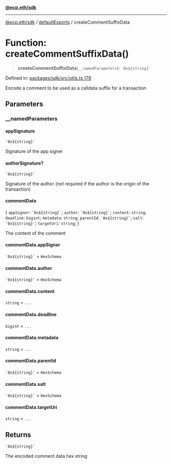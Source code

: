 [**@ecp.eth/sdk**](/sdk-reference/index.mdx)

***

[@ecp.eth/sdk](/sdk-reference/index.mdx) / [defaultExports](/sdk-reference/defaultExports/index.mdx) / createCommentSuffixData

# Function: createCommentSuffixData()

> **createCommentSuffixData**(`__namedParameters`): `` `0x${string}` ``

Defined in: [packages/sdk/src/utils.ts:179](https://github.com/ecp-eth/comments-monorepo/blob/main/packages/sdk/src/utils.ts#L179)

Encode a comment to be used as a calldata suffix for a transaction

## Parameters

### \_\_namedParameters

#### appSignature

`` `0x${string}` ``

Signature of the app signer

#### authorSignature?

`` `0x${string}` ``

Signature of the author (not required if the author is the origin of the transaction)

#### commentData

\{ `appSigner`: `` `0x${string}` ``; `author`: `` `0x${string}` ``; `content`: `string`; `deadline`: `bigint`; `metadata`: `string`; `parentId`: `` `0x${string}` ``; `salt`: `` `0x${string}` ``; `targetUri`: `string`; \}

The content of the comment

#### commentData.appSigner

`` `0x${string}` `` = `HexSchema`

#### commentData.author

`` `0x${string}` `` = `HexSchema`

#### commentData.content

`string` = `...`

#### commentData.deadline

`bigint` = `...`

#### commentData.metadata

`string` = `...`

#### commentData.parentId

`` `0x${string}` `` = `HexSchema`

#### commentData.salt

`` `0x${string}` `` = `HexSchema`

#### commentData.targetUri

`string` = `...`

## Returns

`` `0x${string}` ``

The encoded comment data hex string
